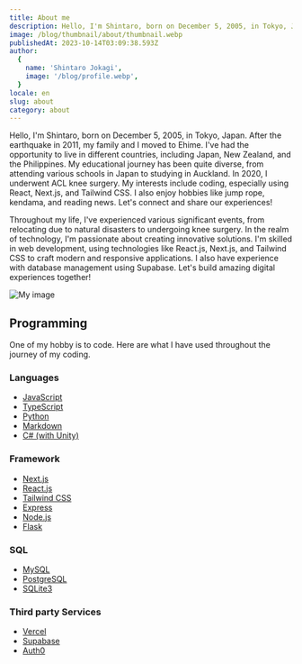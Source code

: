 ```yaml
---
title: About me
description: Hello, I'm Shintaro, born on December 5, 2005, in Tokyo, Japan. After the earthquake in 2011, my family and I moved to Ehime. I've had the opportunity to live in different countries, including Japan, New Zealand, and the Philippines. My educational journey has been quite diverse, from attending various schools in Japan to studying in Auckland. In 2020, I underwent ACL knee surgery. My interests include coding, especially using React, Next.js, and Tailwind CSS. I also enjoy hobbies like jump rope, kendama, and reading news. Let's connect and share our experiences!
image: /blog/thumbnail/about/thumbnail.webp
publishedAt: 2023-10-14T03:09:38.593Z
author:
  {
    name: 'Shintaro Jokagi',
    image: '/blog/profile.webp',
  }
locale: en
slug: about
category: about
---
```


Hello, I'm Shintaro, born on December 5, 2005, in Tokyo, Japan. After the earthquake in 2011, my family and I moved to Ehime. I've had the opportunity to live in different countries, including Japan, New Zealand, and the Philippines. My educational journey has been quite diverse, from attending various schools in Japan to studying in Auckland. In 2020, I underwent ACL knee surgery. My interests include coding, especially using React, Next.js, and Tailwind CSS. I also enjoy hobbies like jump rope, kendama, and reading news. Let's connect and share our experiences!

Throughout my life, I've experienced various significant events, from relocating due to natural disasters to undergoing knee surgery. In the realm of technology, I'm passionate about creating innovative solutions. I'm skilled in web development, using technologies like React.js, Next.js, and Tailwind CSS to craft modern and responsive applications. I also have experience with database management using Supabase. Let's build amazing digital experiences together!

<TableContents />

![My image](/blog/thumbnail/about/profile.jpg)

## Programming

One of my hobby is to code. Here are what I have used throughout the journey of my coding.

### Languages

- [JavaScript](https://en.wikipedia.org/wiki/JavaScript)
- [TypeScript](https://www.typescriptlang.org/)
- [Python](https://www.python.org/)
- [Markdown](https://en.wikipedia.org/wiki/Markdown)
- [C# (with Unity)](https://docs.microsoft.com/en-us/dotnet/csharp/)

### Framework

- [Next.js](https://nextjs.org/)
- [React.js](https://reactjs.org/)
- [Tailwind CSS](https://tailwindcss.com/)
- [Express](https://expressjs.com/)
- [Node.js](https://nodejs.org/)
- [Flask](https://www.python.org/)

### SQL

- [MySQL](https://www.mysql.com/)
- [PostgreSQL](https://www.postgresql.org/)
- [SQLite3](https://sqlite.org/)

### Third party Services

- [Vercel](https://vercel.com/)
- [Supabase](https://supabase.com/)
- [Auth0](https://auth0.com/)

<SchoolHistory />

<Graph />